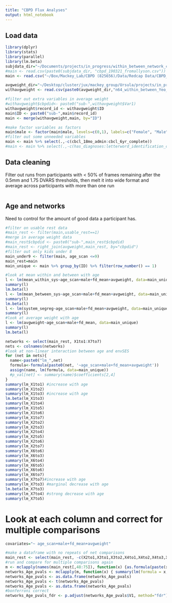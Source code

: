 ```yaml
---
title: "CBPD Flux Analyses"
output: html_notebook
---
```


## Load data
```r
library(dplyr)
library(stats)
library(parallel)
library(lm.beta)
subjdata_dir="~/Documents/projects/in_progress/within_between_network_conn_CBPD/data/subjectData/"
#main <- read.csv(paste0(subjdata_dir, "cbpd_190321_fromallyson.csv"))
main <- read.csv("~/Box/Mackey_Lab/CBPD (825656)/Data/Redcap Data/CBPD_data_190620_forJulia.csv") #find most recent CBPD data

avgweight_dir="~/Desktop/cluster/jux/mackey_group/Ursula/projects/in_progress/within_between_network_conn_CBPD/data/imageData/gsr_censor_5contig_fd0.5dvars1.75_drpvls/"
withavgweight <- read.csv(paste0(avgweight_dir,"n64_within_between_Yeo_Schaefer400_gsr_censor_5contig_fd0.5dvars1.75_drpvls_with_QA.csv"))

#filter out extra variables in average weight
#withavgweight$cbpdid<- paste0("sub-",withavgweight$Var1)
withavgweight$record_id <- withavgweight$ID
main$ID <- paste0("sub-",main$record_id)
main <- merge(withavgweight,main, by="ID")

#make factor variables as factors
main$male <- factor(main$male, levels=c(0,1), labels=c("Female", "Male"))
#filter out some unneeded variables
main <- main %>% select(.,-c(cbcl_18mo_admin:cbcl_6yr_complete))
#main <- main %>% select(.,-c(has_diagnoses:letterword_identification_comple))
```
## Data cleaning
Filter out runs from participants with < 50% of frames remaining after the 0.5mm and 1.75 DVARS thresholds, then melt it into wide format and average across participants with more than one run
```r

```

## Age and networks
Need to control for the amount of good data a participant has.
```r
#filter on usable rest data
#main_rest <- filter(main,usable_rest==1)
#merge in average weight data
#main_rest$cbpdid <- paste0("sub-",main_rest$cbpdid)
#main_rest <- right_join(avgweight,main_rest, by="cbpdid")
#filter out only kids under 8
main_under9 <- filter(main, age_scan <=9)
main_rest=main
main_unique <- main %>% group_by(ID) %>% filter(row_number() == 1)

#look at mean within and between with age
l <- lm(mean_within_sys~age_scan+male+fd_mean+avgweight, data=main_unique)
summary(l)
lm.beta(l)
l <- lm(mean_between_sys~age_scan+male+fd_mean+avgweight, data=main_unique)
summary(l)
lm.beta(l)
l <- lm(system_segreg~age_scan+male+fd_mean+avgweight, data=main_unique)
summary(l)
#look at average weight with age
l <- lm(avgweight~age_scan+male+fd_mean, data=main_unique)
summary(l)
lm.beta(l)

networks <- select(main_rest, X1to1:X7to7)
nets <- colnames(networks)
#look at non-linear interaction between age and envSES 
for (net in nets){
  name<-paste0("lm_",net)
  formula<-formula(paste0(net, '~age_scan+male+fd_mean+avgweight'))
  assign(name, lm(formula, data=main_unique))
  #p_val[net] <- summary(name)$coefficients[2,4]
}
summary(lm_X1to1) #increase with age
summary(lm_X1to2)
summary(lm_X1to3) #increase with age
lm.beta(lm_X1to3)
summary(lm_X1to4)
summary(lm_X1to5)
summary(lm_X1to6)
summary(lm_X1to7)
summary(lm_X2to2)
summary(lm_X2to3)
summary(lm_X2to4)
summary(lm_X2to5)
summary(lm_X2to6)
summary(lm_X2to7)
summary(lm_X6to6)
summary(lm_X6to3)
summary(lm_X6to4)
summary(lm_X6to5)
summary(lm_X6to6)
summary(lm_X6to7)
summary(lm_X7to7)#increase with age
summary(lm_X7to3) #marginal decrease with age
lm.beta(lm_X7to3)
summary(lm_X7to4) #strong decrease with age
summary(lm_X7to5)
```

# Look at each column and correct for multiple comparisons
```r

covariates="~ age_scan+male+fd_mean+avgweight"

#make a dataframe with no repeats of net comparisons
main_rest <- select(main_rest, -c(X2to1,X3to1,X3to2,X4to1,X4to2,X4to3,X5to1,X5to2,X5to3,X5to4,X6to1,X6to2,X6to3,X6to4,X6to5,X7to1,X7to2,X7to3,X7to4,X7to5,X7to6))
#run and compare for multiple comparisons again
m <- mclapply(names(main_rest[,48:75]), function(x) {as.formula(paste(x, covariates, sep=""))},mc.cores=2)
networks_Age_pvals <- mclapply(m, function(x) { summary(lm(formula = x,data=main_rest))$coefficients[2,4]},mc.cores=1)
networks_Age_pvals <- as.data.frame(networks_Age_pvals)
networks_Age_pvals <- t(networks_Age_pvals)
networks_Age_pvals <- as.data.frame(networks_Age_pvals)
#bonferroni correct
networks_Age_pvals_fdr <- p.adjust(networks_Age_pvals$V1, method="fdr")
```


